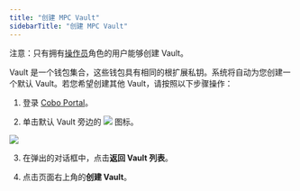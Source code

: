 ```yaml
---
title: "创建 MPC Vault"
sidebarTitle: "创建 MPC Vault"
---
```

<Note>注意：只有拥有[操作员](/cn/portal/organization/roles-and-permissions)角色的用户能够创建 Vault。</Note>

Vault 是一个钱包集合，这些钱包具有相同的根扩展私钥。系统将自动为您创建一个默认 Vault。若您希望创建其他 Vault，请按照以下步骤操作：

1. 登录 [Cobo Portal](https://portal.cobo.com/login)。

2. 单击默认 Vault 旁边的 <img src="/cn/images/mpc-wallet/switch.svg" className="icon"></img> 图标。

<img src="/cn/images/mpc-wallet/switch.png" className="screenshot_full_screen"/>

3. 在弹出的对话框中，点击**返回 Vault 列表**。

4. 点击页面右上角的**创建 Vault**。